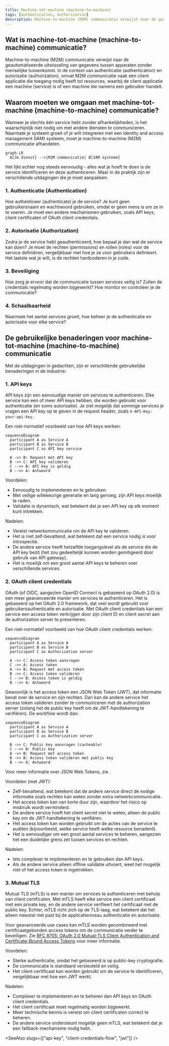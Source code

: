 ```yaml
---
title: Machine-tot-machine (machine-to-machine)
tags: [authentication, authorization]
description: Machine-to-machine (M2M) communicatie verwijst naar de geautomatiseerde uitwisseling van gegevens tussen apparaten zonder menselijke tussenkomst. In de context van authenticatie (authentication) en autorisatie (authorization), omvat M2M communicatie vaak een client applicatie die toegang nodig heeft tot resources, waarbij de client applicatie een machine (service) is of een machine die namens een gebruiker handelt.
---
```


## Wat is machine-tot-machine (machine-to-machine) communicatie?

Machine-to-machine (M2M) communicatie verwijst naar de geautomatiseerde uitwisseling van gegevens tussen apparaten zonder menselijke tussenkomst. In de context van authenticatie (authentication) en autorisatie (authorization), omvat M2M communicatie vaak een client applicatie die toegang nodig heeft tot resources, waarbij de client applicatie een machine (service) is of een machine die namens een gebruiker handelt.

## Waarom moeten we omgaan met machine-tot-machine (machine-to-machine) communicatie?

Wanneer je slechts één service hebt zonder afhankelijkheden, is het waarschijnlijk niet nodig om met andere diensten te communiceren. Naarmate je systeem groeit of je wilt integreren met een identity and access management (IAM) systeem, moet je machine-to-machine (M2M) communicatie afhandelen.

```mermaid
graph LR
  A[Je dienst] -->|M2M communicatie| B[IAM systeem]
```

Het lijkt echter nog steeds eenvoudig - alles wat je hoeft te doen is de service identificeren en deze authenticeren. Maar in de praktijk zijn er verschillende uitdagingen die je moet aanpakken:

### 1. Authenticatie (Authentication)

Hoe authenticeer (authenticate) je de service? Je kunt geen gebruikersnaam en wachtwoord gebruiken, omdat er geen mens is om ze in te voeren. Je moet een andere mechanismen gebruiken, zoals API keys, client certificaten of OAuth client credentials.

### 2. Autorisatie (Authorization)

Zodra je de service hebt geauthenticeerd, hoe bepaal je dan wat de service kan doen? Je moet de rechten (permissions) en rollen (roles) voor de service definiëren, vergelijkbaar met hoe je ze voor gebruikers definieert. Het laatste wat je wilt, is de rechten hardcoderen in je code.

### 3. Beveiliging

Hoe zorg je ervoor dat de communicatie tussen services veilig is? Zullen de credentials regelmatig worden bijgewerkt? Hoe monitor en controleer je de communicatie?

### 4. Schaalbaarheid

Naarmate het aantal services groeit, hoe beheer je de authenticatie en autorisatie voor elke service?

## De gebruikelijke benaderingen voor machine-tot-machine (machine-to-machine) communicatie

Met de uitdagingen in gedachten, zijn er verschillende gebruikelijke benaderingen in de industrie:

### 1. API keys

<Ref slug="api-key">API keys</Ref> zijn een eenvoudige manier om services te authenticeren. Elke service kan een of meer API keys hebben, die worden gebruikt voor authenticatie (en soms autorisatie). Je ziet mogelijk dat sommige services je vragen een API key op te geven in de request header, zoals `X-API-Key: your-api-key`.

Een niet-normatief voorbeeld van hoe API keys werken:

```mermaid
sequenceDiagram
  participant A as Service A
  participant B as Service B
  participant C as API key service

  A ->> B: Request met API key
  B ->> C: API key valideren
  C -->> B: API key is geldig
  B -->> A: Antwoord
```

Voordelen:

- Eenvoudig te implementeren en te gebruiken.
- Met veilige willekeurige generatie en lang genoeg, zijn API keys moeilijk te raden.
- Validatie is dynamisch, wat betekent dat je een API key op elk moment kunt intrekken.

Nadelen:

- Vereist netwerkommunicatie om de API key te valideren.
- Het is niet zelf-bevattend, wat betekent dat een service nodig is voor introspectie.
- De andere service heeft hetzelfde toegangslevel als de service die de API key bezit (het zou gedeeltelijk kunnen worden gemitigeerd door gebruik van API gateway).
- Het is moeilijk om een groot aantal API keys te beheren over verschillende services.

### 2. OAuth client credentials

OAuth (of OIDC, aangezien OpenID Connect is gebaseerd op OAuth 2.0) <Ref slug="client-credentials-flow" /> is een meer geavanceerde manier om services te authenticeren. Het is gebaseerd op het OAuth 2.0 framework, dat veel wordt gebruikt voor gebruikersauthenticatie en autorisatie. Met OAuth client credentials kan een service een access token verkrijgen door zijn client ID en client secret aan de authorization server te presenteren.

Een niet-normatief voorbeeld van hoe OAuth client credentials werken:

```mermaid
sequenceDiagram
  participant A as Service A
  participant B as Service B
  participant C as Authorization server

  A ->> C: Access token aanvragen
  C ->> A: Access token
  A ->> B: Request met access token
  B ->> C: Access token valideren
  C -->> B: Access token is geldig
  B -->> A: Antwoord
```

Gewoonlijk is het access token een JSON Web Token (JWT), dat informatie bevat over de service en zijn rechten. Dan kan de andere service het access token valideren zonder te communiceren met de authorization server (zolang het de public key heeft om de JWT-handtekening te verifiëren). De workflow wordt dan:

```mermaid
sequenceDiagram
  participant A as Service A
  participant B as Service B
  participant C as Authorization server

  B ->> C: Public key aanvragen (cacheable)
  C -->> B: Public key
  A ->> B: Request met access token
  B ->> B: Access token valideren met public key
  B -->> A: Antwoord
```

Voor meer informatie over JSON Web Tokens, zie <Ref slug="jwt" />.

Voordelen (met JWT):

- Zelf-bevattend, wat betekent dat de andere service direct de nodige informatie zoals rechten kan weten zonder extra netwerkcommunicatie.
- Het access token kan van korte duur zijn, waardoor het risico op misbruik wordt verminderd.
- De andere service hoeft het client secret niet te weten, alleen de public key om de JWT-handtekening te verifiëren.
- Het access token kan worden gebruikt om de acties van de service te auditen (bijvoorbeeld, welke service heeft welke resource benaderd).
- Het is eenvoudiger om een groot aantal services te beheren, aangezien het een duidelijke grens zet tussen services en rechten.

Nadelen:

- Iets complexer te implementeren en te gebruiken dan API keys.
- Als de andere service alleen offline validatie uitvoert, weet het mogelijk niet of het access token is ingetrokken.

### 3. Mutual TLS

Mutual TLS (mTLS) is een manier om services te authenticeren met behulp van client certificaten. Met mTLS heeft elke service een client certificaat met een private key, en de andere service verifieert het certificaat met de public key. Echter, mTLS richt zich op de TLS-laag, wat betekent dat het alleen meestal niet past bij de applicatieniveau authenticatie en autorisatie.

Voor geavanceerde use cases kan mTLS worden gecombineerd met certificaatgebonden access tokens om de communicatie verder te beveiligen. Zie [RFC 8705: OAuth 2.0 Mutual-TLS Client Authentication and Certificate-Bound Access Tokens](https://datatracker.ietf.org/doc/html/rfc8705) voor meer informatie.

Voordelen:

- Sterke authenticatie, omdat het gebaseerd is op public-key cryptografie.
- De communicatie is standaard versleuteld en veilig.
- Het client certificaat kan worden gebruikt om de service te identificeren, vergelijkbaar met hoe een JWT werkt.

Nadelen:

- Complexer te implementeren en te beheren dan API keys en OAuth client credentials.
- Het client certificaat moet regelmatig worden bijgewerkt.
- Meer technische kennis is vereist om client certificaten correct te beheren.
- De andere service ondersteunt mogelijk geen mTLS, wat betekent dat je een fallback-mechanisme nodig hebt.

<SeeAlso slugs={["api-key", "client-credentials-flow", "jwt"]} />
